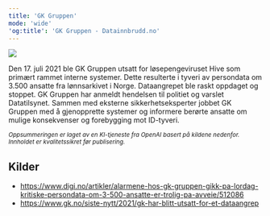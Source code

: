 ```yaml
---
title: 'GK Gruppen'
mode: 'wide'
'og:title': 'GK Gruppen - Datainnbrudd.no'
---
```


<Frame>
<img src="/images/gk.png" noZoom/>
</Frame>

Den 17. juli 2021 ble GK Gruppen utsatt for løsepengeviruset Hive som primært rammet interne systemer. Dette resulterte i tyveri av persondata om 3.500 ansatte fra lønnsarkivet i Norge. Dataangrepet ble raskt oppdaget og stoppet. GK Gruppen har anmeldt hendelsen til politiet og varslet Datatilsynet. Sammen med eksterne sikkerhetseksperter jobbet GK Gruppen med å gjenopprette systemer og informere berørte ansatte om mulige konsekvenser og forebygging mot ID-tyveri.

<sup><i>Oppsummeringen er laget av en KI-tjeneste fra OpenAI basert på kildene nedenfor. Innholdet er kvalitetssikret før publisering.</i></sup>

## Kilder
- https://www.digi.no/artikler/alarmene-hos-gk-gruppen-gikk-pa-lordag-kritiske-persondata-om-3-500-ansatte-er-trolig-pa-avveie/512086
- https://www.gk.no/siste-nytt/2021/gk-har-blitt-utsatt-for-et-dataangrep
